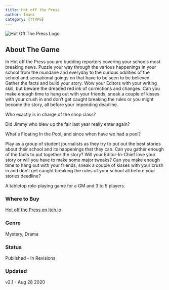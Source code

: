 ```yaml
---
title: Hot off the Press
author: Imani
category: [TTRPG]
---
```


![Hot Off The Press Logo](./static/img/logos/HotOffThePress_Logo_72dpi.png)

## About The Game

In Hot off the Press you are budding reporters covering your schools most breaking news. Puzzle your way through the various happenings in your school from the mundane and everyday to the curious oddities of the school and sensational goings on that have to be seen to be believed. Gather the facts and build your story. Wow your Editors with your writing skill, but beware the dreaded red ink of corrections and changes. Can you make enough time to hang out with your friends, sneak a couple of kisses with your crush in and don’t get caught breaking the rules or you might become the story, all before your impending deadline.  

Who exactly is in charge of the shop class?  

Did Jimmy who blew up the fair last year really enter again?  

What's Floating In the Pool, and since when have we had a pool?  

Play as a group of student journalists as they try to put out the best stories about their school and its happenings that they can. Can you gather enough of the facts to put together the story? Will your Editor-In-Chief love your story or will you have to make some major tweaks? Can you make enough time to hang out with your friends, sneak a couple of kisses with your crush in and don’t get caught breaking the rules of your school all before your stories deadline?

A tabletop role-playing game for a GM and 3 to 5 players. 

### Where to Buy  
[Hot off the Press on Itch.io](https://margaretcatter.itch.io/hot-off-the-press)

### Genre 
Mystery, Drama

### Status
Published - In Revisions

### Updated

v2.1 - Aug 28 2020